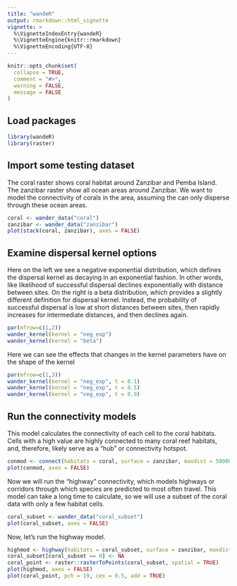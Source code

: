 ```yaml
---
title: "wandeR"
output: rmarkdown::html_vignette
vignette: >
  %\VignetteIndexEntry{wandeR}
  %\VignetteEngine{knitr::rmarkdown}
  %\VignetteEncoding{UTF-8}
---
```


```r
knitr::opts_chunk$set(
  collapse = TRUE,
  comment = "#>",
  warning = FALSE, 
  message = FALSE
)
```

## Load packages
```r
library(wandeR)
library(raster)
```

## Import some testing dataset
The coral raster shows coral habitat around Zanzibar and Pemba Island.
The zanzibar raster show all ocean areas around Zanzibar.
We want to model the connectivity of corals in the area, assuming the can only
disperse through these ocean areas.
```r
coral <- wander_data("coral")
zanzibar <- wander_data("zanzibar")
plot(stack(coral, zanzibar), axes = FALSE)
```

## Examine dispersal kernel options
Here on the left we see a negative exponential distribution, which defines the dispersal kernel as decaying in
an exponential fashion. In other words, like likelihood of successful dispersal declines exponentially with distance between sites.
On the right is a beta distribution, which provides a slightly different definition for dispersal kernel.
Instead, the probability of successful dispersal is low at short distances between sites, then rapidly increases for intermediate
distances, and then declines again.
```r
par(mfrow=c(1,2))
wander_kernel(kernel = "neg_exp")
wander_kernel(kernel = "beta")
```

Here we can see the effects that changes in the kernel parameters have on the shape of the kernel
```r
par(mfrow=c(1,3))
wander_kernel(kernel = "neg_exp", t = 0.1)
wander_kernel(kernel = "neg_exp", t = 0.5)
wander_kernel(kernel = "neg_exp", t = 0.9)
```

## Run the connectivity models
This model calculates the connectivity of each cell to the coral habitats. 
Cells with a high value are highly connected to many coral reef habitats,
and, therefore, likely serve as a "hub" or connectivity hotspot.
```r
conmod <- connect(habitats = coral, surface = zanzibar, maxdist = 50000, nthreads = 1)
plot(conmod, axes = FALSE)
```
Now we will run the "highway" connectivity, which models highways or corridors 
through which species are predicted to most often travel. This model can take a
long time to calculate, so we will use a subset of the coral data with only a few
habitat cells.
```r
coral_subset <- wander_data("coral_subset")
plot(coral_subset, axes = FALSE)
```

Now, let's run the highway model.
```r
highmod <- highway(habitats = coral_subset, surface = zanzibar, maxdist = 200000, nthreads = 1)
coral_subset[coral_subset == 0] <- NA 
coral_point <- raster::rasterToPoints(coral_subset, spatial = TRUE)
plot(highmod, axes = FALSE)
plot(coral_point, pch = 19, cex = 0.5, add = TRUE)
```

